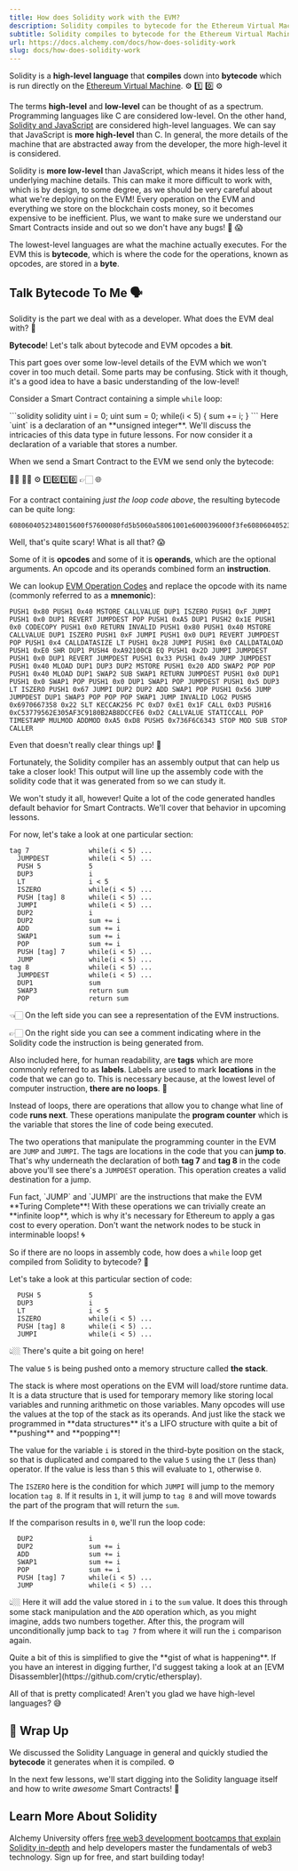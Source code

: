 ```yaml
---
title: How does Solidity work with the EVM?
description: Solidity compiles to bytecode for the Ethereum Virtual Machine. It's less abstract than JavaScript, and inefficiency can be costly due to blockchain storage and operation fees.
subtitle: Solidity compiles to bytecode for the Ethereum Virtual Machine. It's less abstract than JavaScript, and inefficiency can be costly due to blockchain storage and operation fees.
url: https://docs.alchemy.com/docs/how-does-solidity-work
slug: docs/how-does-solidity-work
---
```


Solidity is a **high-level language** that **compiles** down into **bytecode** which is run directly on the [Ethereum Virtual Machine](/docs/what-is-ethereum). ⚙️ 1️⃣ 0️⃣ ⚙️

The terms **high-level** and **low-level** can be thought of as a spectrum. Programming languages like C are considered low-level. On the other hand, [Solidity and JavaScript](/docs/solidity-vs-javascript) are considered high-level languages. We can say that JavaScript is **more high-level** than C. In general, the more details of the machine that are abstracted away from the developer, the more high-level it is considered.

Solidity is **more low-level** than JavaScript, which means it hides less of the underlying machine details. This can make it more difficult to work with, which is by design, to some degree, as we should be very careful about what we're deploying on the EVM! Every operation on the EVM and everything we store on the blockchain costs money, so it becomes expensive to be inefficient. Plus, we want to make sure we understand our Smart Contracts inside and out so we don't have any bugs! 🐞 😱

The lowest-level languages are what the machine actually executes. For the EVM this is **bytecode**, which is where the code for the operations, known as opcodes, are stored in a **byte**.

## Talk Bytecode To Me 🗣

Solidity is the part we deal with as a developer. What does the EVM deal with? 🤔

**Bytecode**! Let's talk about bytecode and EVM opcodes a **bit**.

<Warning>
  This part goes over some low-level details of the EVM which we won't cover in too much detail. Some parts may be confusing. Stick with it though, it's a good idea to have a basic understanding of the low-level!
</Warning>

Consider a Smart Contract containing a simple `while` loop:

<CodeGroup>
  ```solidity solidity
  uint i = 0;
  uint sum = 0;
  while(i < 5) {
      sum += i;
  }
  ```
</CodeGroup>

<Info>
  Here `uint` is a declaration of an **unsigned integer**. We'll discuss the intricacies of this data type in future lessons. For now consider it a declaration of a variable that stores a number.
</Info>

When we send a Smart Contract to the EVM we send only the bytecode:

👨‍💻 👩‍💻 ⚙️ 1️⃣0️⃣1️⃣0️⃣ 👉🏻 🌐

For a contract containing *just the loop code above*, the resulting bytecode can be quite long:

```shell
6080604052348015600f57600080fd5b5060a58061001e6000396000f3fe6080604052348015600f57600080fd5b506004361060285760003560e01c8063a92100cb14602d575b600080fd5b60336049565b6040518082815260200191505060405180910390f35b6000806000905060008090505b600582101560675781810190506056565b80925050509056fea264697066735822122058d7e11ff1d36fc53779562e305af3c9180b2ab8dccfe6d234fa50420908a5d864736f6c63430006030033
```

Well, that's quite scary! What is all that? 😱

Some of it is **opcodes** and some of it is **operands**, which are the optional arguments. An opcode and its operands combined form an **instruction**.

We can lookup [EVM Operation Codes](https://github.com/crytic/evm-opcodes) and replace the opcode with its name (commonly referred to as a **mnemonic**):

```shell
PUSH1 0x80 PUSH1 0x40 MSTORE CALLVALUE DUP1 ISZERO PUSH1 0xF JUMPI PUSH1 0x0 DUP1 REVERT JUMPDEST POP PUSH1 0xA5 DUP1 PUSH2 0x1E PUSH1 0x0 CODECOPY PUSH1 0x0 RETURN INVALID PUSH1 0x80 PUSH1 0x40 MSTORE CALLVALUE DUP1 ISZERO PUSH1 0xF JUMPI PUSH1 0x0 DUP1 REVERT JUMPDEST POP PUSH1 0x4 CALLDATASIZE LT PUSH1 0x28 JUMPI PUSH1 0x0 CALLDATALOAD PUSH1 0xE0 SHR DUP1 PUSH4 0xA92100CB EQ PUSH1 0x2D JUMPI JUMPDEST PUSH1 0x0 DUP1 REVERT JUMPDEST PUSH1 0x33 PUSH1 0x49 JUMP JUMPDEST PUSH1 0x40 MLOAD DUP1 DUP3 DUP2 MSTORE PUSH1 0x20 ADD SWAP2 POP POP PUSH1 0x40 MLOAD DUP1 SWAP2 SUB SWAP1 RETURN JUMPDEST PUSH1 0x0 DUP1 PUSH1 0x0 SWAP1 POP PUSH1 0x0 DUP1 SWAP1 POP JUMPDEST PUSH1 0x5 DUP3 LT ISZERO PUSH1 0x67 JUMPI DUP2 DUP2 ADD SWAP1 POP PUSH1 0x56 JUMP JUMPDEST DUP1 SWAP3 POP POP POP SWAP1 JUMP INVALID LOG2 PUSH5 0x6970667358 0x22 SLT KECCAK256 PC 0xD7 0xE1 0x1F CALL 0xD3 PUSH16 0xC53779562E305AF3C9180B2AB8DCCFE6 0xD2 CALLVALUE STATICCALL POP TIMESTAMP MULMOD ADDMOD 0xA5 0xD8 PUSH5 0x736F6C6343 STOP MOD SUB STOP CALLER
```

Even that doesn't really clear things up! 🙁

Fortunately, the Solidity compiler has an assembly output that can help us take a closer look! This output will line up the assembly code with the solidity code that it was generated from so we can study it.

<Info>
  We won't study it all, however! Quite a lot of the code generated handles default behavior for Smart Contracts. We'll cover that behavior in upcoming lessons.
</Info>

For now, let's take a look at one particular section:

```shell
tag 7               while(i < 5) ...
  JUMPDEST          while(i < 5) ...
  PUSH 5            5
  DUP3              i
  LT                i < 5
  ISZERO            while(i < 5) ...
  PUSH [tag] 8      while(i < 5) ...
  JUMPI             while(i < 5) ...
  DUP2              i
  DUP2              sum += i
  ADD               sum += i
  SWAP1             sum += i
  POP               sum += i
  PUSH [tag] 7      while(i < 5) ...
  JUMP              while(i < 5) ...
tag 8               while(i < 5) ...
  JUMPDEST          while(i < 5) ...
  DUP1              sum
  SWAP3             return sum
  POP               return sum
```

👈🏻 On the left side you can see a representation of the EVM instructions.

👉🏻 On the right side you can see a comment indicating where in the Solidity code the instruction is being generated from.

Also included here, for human readability, are **tags** which are more commonly referred to as **labels**. Labels are used to mark **locations** in the code that we can go to. This is necessary because, at the lowest level of computer instruction, **there are no loops**. 🤯

Instead of loops, there are operations that allow you to change what line of code **runs next**. These operations manipulate the **program counter** which is the variable that stores the line of code being executed.

The two operations that manipulate the programming counter in the EVM are `JUMP` and `JUMPI`. The tags are locations in the code that you can **jump to**. That's why underneath the declaration of both **tag 7** and **tag 8** in the code above you'll see there's a `JUMPDEST` operation. This operation creates a valid destination for a jump.

<Info>
  Fun fact, `JUMP` and `JUMPI` are the instructions that make the EVM **Turing Complete**! With these operations we can trivially create an **infinite loop**, which is why it's necessary for Ethereum to apply a gas cost to every operation. Don't want the network nodes to be stuck in interminable loops! 🌀
</Info>

So if there are no loops in assembly code, how does a `while` loop get compiled from Solidity to bytecode? 🤔

Let's take a look at this particular section of code:

```shell
  PUSH 5            5
  DUP3              i
  LT                i < 5
  ISZERO            while(i < 5) ...
  PUSH [tag] 8      while(i < 5) ...
  JUMPI             while(i < 5) ...
```

👆🏼 There's quite a bit going on here!

The value `5` is being pushed onto a memory structure called **the stack**.

<Info>
  The stack is where most operations on the EVM will load/store runtime data. It is a data structure that is used for temporary memory like storing local variables and running arithmetic on those variables. Many opcodes will use the values at the top of the stack as its operands. And just like the stack we programmed in **data structures** it's a LIFO structure with quite a bit of **pushing** and **popping**!
</Info>

The value for the variable `i` is stored in the third-byte position on the stack, so that is duplicated and compared to the value `5` using the `LT` (less than) operator. If the value is less than `5` this will evaluate to `1`, otherwise `0`.

The `ISZERO` here is the condition for which `JUMPI` will jump to the memory location `tag 8`. If it results in `1`, it will jump to `tag 8` and will move towards the part of the program that will return the `sum`.

If the comparison results in `0`, we'll run the loop code:

```shell
  DUP2              i
  DUP2              sum += i
  ADD               sum += i
  SWAP1             sum += i
  POP               sum += i
  PUSH [tag] 7      while(i < 5) ...
  JUMP              while(i < 5) ...
```

👆🏼 Here it will add the value stored in `i` to the `sum` value. It does this through some stack manipulation and the `ADD` operation which, as you might imagine, adds two numbers together. After this, the program will unconditionally jump back to `tag 7` from where it will run the `i` comparison again.

<Info>
  Quite a bit of this is simplified to give the **gist of what is happening**. If you have an interest in digging further, I'd suggest taking a look at an [EVM Disassembler](https://github.com/crytic/ethersplay).
</Info>

All of that is pretty complicated! Aren't you glad we have high-level languages? 😅

## 🏁 Wrap Up

We discussed the Solidity Language in general and quickly studied the **bytecode** it generates when it is compiled. ⚙️

In the next few lessons, we'll start digging into the Solidity language itself and how to write *awesome* Smart Contracts! 🚀

## Learn More About Solidity

Alchemy University offers [free web3 development bootcamps that explain Solidity in-depth](https://university.alchemy.com/ethereum) and help developers master the fundamentals of web3 technology. Sign up for free, and start building today!
